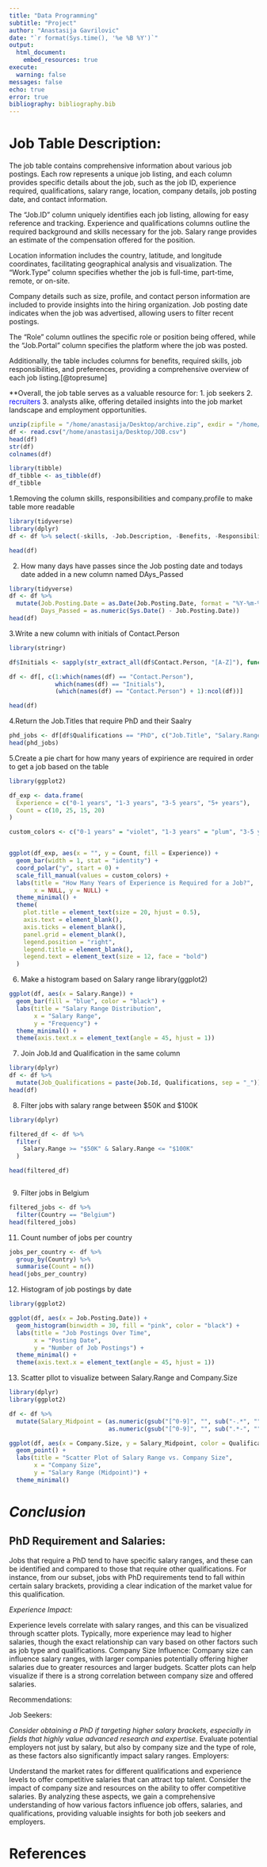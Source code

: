 ```yaml
---
title: "Data Programming"
subtitle: "Project"
author: "Anastasija Gavrilovic"
date: "`r format(Sys.time(), '%e %B %Y')`"
output:
  html_document:
    embed_resources: true
execute:
  warning: false
messages: false
echo: true
error: true
bibliography: bibliography.bib
---
```


# Job Table Description:

The job table contains comprehensive information about various job postings. Each row represents a unique job listing, and each column provides specific details about the job, such as the job ID, experience required, qualifications, salary range, location, company details, job posting date, and contact information.

The "Job.ID" column uniquely identifies each job listing, allowing for easy reference and tracking. Experience and qualifications columns outline the required background and skills necessary for the job. Salary range provides an estimate of the compensation offered for the position.

Location information includes the country, latitude, and longitude coordinates, facilitating geographical analysis and visualization. The "Work.Type" column specifies whether the job is full-time, part-time, remote, or on-site.

Company details such as size, profile, and contact person information are included to provide insights into the hiring organization. Job posting date indicates when the job was advertised, allowing users to filter recent postings.

The "Role" column outlines the specific role or position being offered, while the "Job.Portal" column specifies the platform where the job was posted.

Additionally, the table includes columns for benefits, required skills, job responsibilities, and preferences, providing a comprehensive overview of each job listing.[@topresume]

**Overall, the job table serves as a valuable resource for:
1. job seekers
2. <span style="color:blue">recruiters</span>
3. analysts alike, offering detailed insights into the job market landscape and employment opportunities.  



  
```R

unzip(zipfile = "/home/anastasija/Desktop/archive.zip", exdir = "/home/anastasija/Desktop")
df <- read.csv("/home/anastasija/Desktop/JOB.csv")
head(df)
str(df)
colnames(df)

library(tibble)
df_tibble <- as_tibble(df)
df_tibble


```
1.Removing the column skills, responsibilities and company.profile to make table more readable
```R
library(tidyverse)
library(dplyr)
df <- df %>% select(-skills, -Job.Description, -Benefits, -Responsibilities, -Company.Profile)

head(df)
```
2. How many days have passes since the Job posting date and todays date added in a new column named DAys_Passed
```R
library(tidyverse)
df <- df %>%
  mutate(Job.Posting.Date = as.Date(Job.Posting.Date, format = "%Y-%m-%d"),
         Days_Passed = as.numeric(Sys.Date() - Job.Posting.Date))
head(df)
```
3.Write a new column with initials of Contact.Person
```R
library(stringr)

df$Initials <- sapply(str_extract_all(df$Contact.Person, "[A-Z]"), function(x) paste0(substr(x, 1, 1), collapse = "."))

df <- df[, c(1:which(names(df) == "Contact.Person"), 
             which(names(df) == "Initials"), 
             (which(names(df) == "Contact.Person") + 1):ncol(df))]

head(df)
```
4.Return the Job.Titles that require PhD and their Saalry
```R
phd_jobs <- df[df$Qualifications == "PhD", c("Job.Title", "Salary.Range")]
head(phd_jobs)
```
5.Create a pie chart for how many years of expirience are required in order to get a job based on the table
```R
library(ggplot2)

df_exp <- data.frame(
  Experience = c("0-1 years", "1-3 years", "3-5 years", "5+ years"),
  Count = c(10, 25, 15, 20)
)

custom_colors <- c("0-1 years" = "violet", "1-3 years" = "plum", "3-5 years" = "lemonchiffon", "5+ years" = "palevioletred")


ggplot(df_exp, aes(x = "", y = Count, fill = Experience)) +
  geom_bar(width = 1, stat = "identity") +
  coord_polar("y", start = 0) +
  scale_fill_manual(values = custom_colors) +
  labs(title = "How Many Years of Experience is Required for a Job?",
       x = NULL, y = NULL) +
  theme_minimal() +
  theme(
    plot.title = element_text(size = 20, hjust = 0.5),
    axis.text = element_blank(),
    axis.ticks = element_blank(),
    panel.grid = element_blank(),
    legend.position = "right",
    legend.title = element_blank(),
    legend.text = element_text(size = 12, face = "bold")
  )


```
6. Make a histogram based on Salary range
library(ggplot2)
```R
ggplot(df, aes(x = Salary.Range)) +
  geom_bar(fill = "blue", color = "black") +
  labs(title = "Salary Range Distribution",
       x = "Salary Range",
       y = "Frequency") +
  theme_minimal() +
  theme(axis.text.x = element_text(angle = 45, hjust = 1)) 
```
7. Join Job.Id and Qualification in the same column
```R
library(dplyr)
df <- df %>%
  mutate(Job_Qualifications = paste(Job.Id, Qualifications, sep = "_"))
head(df)
```
8. Filter jobs with salary range between $50K and $100K
```R
library(dplyr)

filtered_df <- df %>%
  filter(
    Salary.Range >= "$50K" & Salary.Range <= "$100K"
  )

head(filtered_df)



```
9. Filter jobs in Belgium
```R
filtered_jobs <- df %>%
  filter(Country == "Belgium")
head(filtered_jobs)
```

11. Count number of jobs per country
```R
jobs_per_country <- df %>%
  group_by(Country) %>%
  summarise(Count = n())
head(jobs_per_country)
```

12. Histogram of job postings by date
```R
library(ggplot2)

ggplot(df, aes(x = Job.Posting.Date)) +
  geom_histogram(binwidth = 30, fill = "pink", color = "black") +
  labs(title = "Job Postings Over Time",
       x = "Posting Date",
       y = "Number of Job Postings") +
  theme_minimal() +
  theme(axis.text.x = element_text(angle = 45, hjust = 1))
```
13. Scatter pllot to visualize between Salary.Range and Company.Size
```R
library(dplyr)
library(ggplot2)

df <- df %>%
  mutate(Salary_Midpoint = (as.numeric(gsub("[^0-9]", "", sub("-.*", "", Salary.Range))) + 
                            as.numeric(gsub("[^0-9]", "", sub(".*-", "", Salary.Range)))) / 2)

ggplot(df, aes(x = Company.Size, y = Salary_Midpoint, color = Qualifications)) +
  geom_point() +
  labs(title = "Scatter Plot of Salary Range vs. Company Size",
       x = "Company Size",
       y = "Salary Range (Midpoint)") +
  theme_minimal()


```
# ***Conclusion***

## **PhD Requirement and Salaries:**

Jobs that require a PhD tend to have specific salary ranges, and these can be identified and compared to those that require other qualifications. For instance, from our subset, jobs with PhD requirements tend to fall within certain salary brackets, providing a clear indication of the market value for this qualification.

*Experience Impact:*

Experience levels correlate with salary ranges, and this can be visualized through scatter plots. Typically, more experience may lead to higher salaries, though the exact relationship can vary based on other factors such as job type and qualifications.
Company Size Influence:
Company size can influence salary ranges, with larger companies potentially offering higher salaries due to greater resources and larger budgets. Scatter plots can help visualize if there is a strong correlation between company size and offered salaries.

Recommendations:

Job Seekers:

*Consider obtaining a PhD if targeting higher salary brackets, especially in fields that highly value advanced research and expertise.*
Evaluate potential employers not just by salary, but also by company size and the type of role, as these factors also significantly impact salary ranges.
Employers:

Understand the market rates for different qualifications and experience levels to offer competitive salaries that can attract top talent.
Consider the impact of company size and resources on the ability to offer competitive salaries.
By analyzing these aspects, we gain a comprehensive understanding of how various factors influence job offers, salaries, and qualifications, providing valuable insights for both job seekers and employers.








# References

